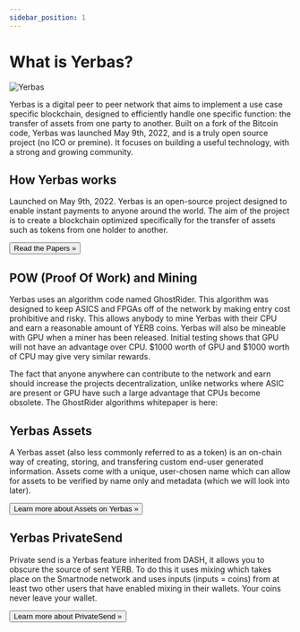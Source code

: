 ```yaml
---
sidebar_position: 1
---
```


# What is Yerbas?

![Yerbas](/img/YerbasLogo350.png)

Yerbas is a digital peer to peer network that aims to implement a use case specific blockchain, designed to efficiently handle one specific function: the transfer of assets from one party to another. Built on a fork of the Bitcoin code, Yerbas was launched May 9th, 2022, and is a truly open source project (no ICO or premine). It focuses on building a useful technology, with a strong and growing community.

## How Yerbas works

Launched on May 9th, 2022. Yerbas is an open-source project designed to enable instant payments to anyone around the world. The aim of the project is to create a blockchain optimized specifically for the transfer of assets such as tokens from one holder to another.

<Link to="papers/yerbaswhitepaper">
<button class="button button--block button--primary">Read the Papers »</button>
</Link>

## POW (Proof Of Work) and Mining

Yerbas uses an algorithm code named GhostRider. This algorithm was designed to keep ASICS and FPGAs off of the network by making entry cost prohibitive and risky. This allows anybody to mine Yerbas with their CPU and earn a reasonable amount of YERB coins. Yerbas will also be mineable with GPU when a miner has been released. Initial testing shows that GPU will not have an advantage over CPU. $1000 worth of GPU and $1000 worth of CPU may give very similar rewards.

The fact that anyone anywhere can contribute to the network and earn should increase the projects decentralization, unlike networks where ASIC are present or GPU have such a large advantage that CPUs become obsolete. The GhostRider algorithms whitepaper is here:

## Yerbas Assets

A Yerbas asset (also less commonly referred to as a token) is an on-chain way of creating, storing, and transfering custom end-user generated information. Assets come with a unique, user-chosen name which can allow for assets to be verified by name only and metadata (which we will look into later).

<Link to="/docs/assets">
<button class="button button--block button--primary">Learn more about Assets on Yerbas »</button>
</Link>

## Yerbas PrivateSend

Private send is a Yerbas feature inherited from DASH, it allows you to obscure the source of sent YERB. To do this it uses mixing which takes place on the Smartnode network and uses inputs (inputs = coins) from at least two other users that have enabled mixing in their wallets. Your coins never leave your wallet.

<Link to="/docs/wallet/privatesend">
<button class="button button--block button--primary">Learn more about PrivateSend »</button>
</Link>